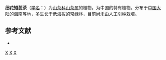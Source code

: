 {{Speciesbox 
| taxon = Camellia parviflora
| authority = Merr. et Chun ex Sealy
}}

'''细花短蕊茶'''（[[学名|学名]]：{{lang|la|''Camellia parviflora''}}）为[[山茶科|山茶科]][[山茶属|山茶属]]的植物，为中国的特有植物。分布于[[中国大陆|中国大陆]]的[[海南|海南]]等地，多生长于低海拔的常绿林，目前尚未由人工引种栽培。

== 参考文献 ==
<div class="references-small">
* {{cite web| url =http://www.bioinfo.cn/db05/KmzwSpecies.php?action=view&id=22251| title =细花短蕊茶| work =《中国高等植物数据库全库》| publisher =中国科学院微生物研究所| author =昆明植物研究所| accessdate =2009-02-25| deadurl =yes| archiveurl =https://web.archive.org/web/20160305032357/http://www.bioinfo.cn/db05/KmzwSpecies.php?action=view&id=22251| archivedate =2016年3月5日| df =}}
</div>
{{Taxonbar|from=Q15231329}}

[[Category:山茶属|X]]
[[Category:中國特有植物|X]]
[[Category:海南植物|X]]